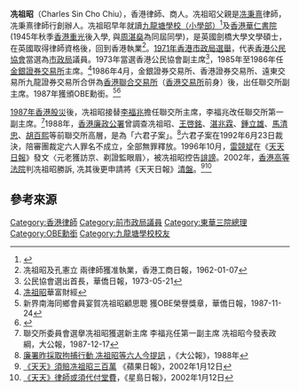 {{Infobox officeholder
| honorific-prefix =
| name        =冼祖昭<br/>Charles Sin Cho Chiu
| office     =  [[香港聯合交易所|香港聯合交易所主席]]
| term_start  = 1987年
| term_end  =  1988年
| predecessor = [[李福兆|李福兆]]
| successor   =  [[利國偉|利國偉]]
| office2      =[[市政局_(香港)|市政局議員]]
| term_start2  = 1971年
| term_end2    = 1975年
| party= [[香港公民協會|香港公民協會]]（70年代）
| nationality        = {{CNHK}}
}}

'''冼祖昭'''{{OBE}}（Charles Sin Cho Chiu），香港律師、商人。冼祖昭父親是[[冼秉熹|冼秉熹]]律師，冼秉熹律師行創辦人。冼祖昭早年就讀[[九龍塘學校（小學部）|九龍塘學校（小學部）]]<ref name="會訊第5期">{{Cite web |url=https://www.ktsps.edu.hk/gb/8/note/report5.pdf |title=九龍塘學校(小學部)校友會《會訊第5期》，2015年8月 |accessdate=2018-02-03 |archive-date=2018-02-03 |archive-url=https://web.archive.org/web/20180203181448/https://www.ktsps.edu.hk/gb/8/note/report5.pdf |dead-url=no }}</ref>及[[香港華仁書院|香港華仁書院]] 
(1945年秋季[[香港重光|香港重光]]後入學, 與[[周湛燊|周湛燊]]為同屆同學)，是英國劍橋大學文學碩士，在英國取得律師資格後，回到香港執業<ref>冼祖昭及孔憲立 兩律師獲准執業，香港工商日報，1962-01-07</ref>。[[1971年香港市政局選舉|1971年香港市政局選舉]]，代表[[香港公民協會|香港公民協會]]當選為[[市政局_(香港)|市政局]]議員。1973年當選香港公民協會副主席<ref>公民協會選出首長，華僑日報，1973-05-21</ref>，1985年至1986年任[[金銀證券交易所|金銀證券交易所]]主席。<ref>[https://www.quamnet.com/peopleSearchDetail.action?request_locale=zh_TW&ppId=1074 冼祖昭]{{Dead link|date=2020年4月 |bot=InternetArchiveBot |fix-attempted=yes }}華富財經</ref>1986年4月，金銀證券交易所、香港證券交易所、遠東交易所九龍證券交易所合併為[[香港聯合交易所|香港聯合交易所]]（[[香港交易所|香港交易所]]前身）後，出任聯交所副主席。1987年獲頒OBE勳銜。<ref>新界南海同鄉會員宴賀冼祖昭顧思聰 獲OBE榮譽獎章，華僑日報，1987-11-24</ref><ref>{{London Gazette |issue=50948 |date=12 June 1987 |startpage=15|supp=yes}}</ref>

[[1987年香港股災|1987年香港股災]]後，冼祖昭接替[[李福兆|李福兆]]擔任聯交所主席，李福兆改任聯交所第一副主席。<ref>聯交所委員會選擧冼祖昭獲選新主席 李福兆任第一副主席 冼祖昭今發表政綱，大公報，1987-12-17</ref>1988年，[[香港廉政公署|香港廉政公署]]曾調查冼祖昭、[[王啓銘|王啓銘]]、[[湛兆霖|湛兆霖]]、[[鍾立雄|鍾立雄]]、[[馬清忠|馬清忠]]、[[胡百熙|胡百熙]]等前聯交所高層，是為「六君子案」。<ref>[http://202.55.1.83/history/history_news.asp?news_id=157545 廉署昨採取拘捕行動 冼祖昭等六人今提訊] {{Wayback|url=http://202.55.1.83/history/history_news.asp?news_id=157545 |date=20170330002139 }}，《大公報》，1988年</ref>六君子案在1992年6月23日裁決，陪審團裁定六人罪名不成立，全部無罪釋放。1996年10月，[[雷競斌|雷競斌]]在《[[天天日報|天天日報]]》發文〈元老獲訪京、剃證監眼眉〉，被冼祖昭控告[[誹謗|誹謗]]。2002年，[[香港高等法院|香港高等法院]]判冼祖昭勝訴, 冼其後更申請將《天天日報》[[清盤|清盤]]。<ref>[http://hk.apple.nextmedia.com/news/art/20020112/2371551  《天天》須賠冼祖昭三百萬] {{Wayback|url=http://hk.apple.nextmedia.com/news/art/20020112/2371551 |date=20150619145645 }}《蘋果日報》，2002年1月12日</ref><ref>[http://std.stheadline.com/archive/fullstory.asp?andor=or&year1=2002&month1=1&day1=12&year2=2002&month2=1&day2=12&category=all&id=20020112a11&keyword1=&keyword2= 《天天》律師或須代付堂費]，《星島日報》，2002年1月12日</ref>

==參考來源==
{{reflist}}
{{DEFAULTSORT:Sin, Cho Chiu}}
[[Category:香港律師|Category:香港律師]]
[[Category:前市政局議員|Category:前市政局議員]]
[[Category:東華三院總理|Category:東華三院總理]]
[[Category:OBE勳銜|Category:OBE勳銜]]
[[Category:九龍塘學校校友|Category:九龍塘學校校友]]
